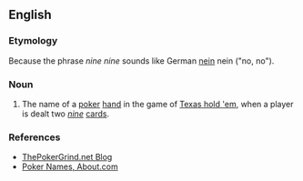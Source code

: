 ==English==

===Etymology===
Because the phrase ''nine nine'' sounds like German [[nein]] nein ("no, no").

===Noun===
{{en-noun|sg=[[German]] [[virgin]]}}

# {{idiomatic|poker}} The name of a [[poker]] [[hand]] in the game of [[Texas hold 'em]], when a player is dealt two ''[[nine]]'' [[cards]].

===References===
*[http://www.thepokergrind.net/2007/09/german-virgin-is-pocket-99-am-i-only.html ThePokerGrind.net Blog]
*[http://casinogambling.about.com/od/poker/a/pokernamens.htm Poker Names, About.com]